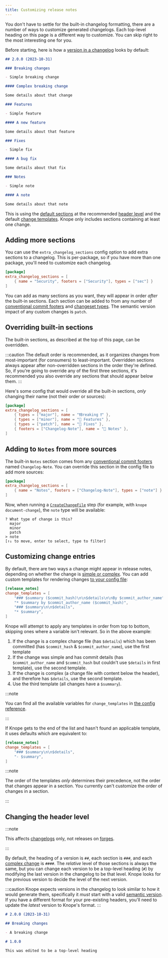 ```yaml
---
title: Customizing release notes
---
```



You don't have to settle for the built-in changelog formatting,
there are a number of ways to customize generated changelogs.
Each top-level heading on this page is a different way to customize.
You can skip right to the most interesting one for you.

Before starting, here is how a [version in a changelog](/reference/concepts/changelog#versions) looks by default:

```markdown
## 2.0.0 (2023-10-31)

### Breaking changes

- Simple breaking change

#### Complex breaking change

Some details about that change

### Features

- Simple feature

#### A new feature

Some details about that feature

### Fixes

- Simple fix

#### A bug fix

Some details about that fix

### Notes

- Simple note

#### A note

Some details about that note
```

This is using the [default sections](/reference/concepts/release-notes#sections) at the recommended [header level](#changing-the-header-level) and the
default [change templates](#customizing-change-entries). Knope only includes sections containing at least one change.

## Adding more sections

You can use the `extra_changelog_sections` config option to add extra sections to a changelog.
This is per-package, so if you have more than one package, you'll need to customize each changelog.

```toml title="knope.toml"
[package]
extra_changelog_sections = [
    { name = "Security", footers = ["Security"], types = ["sec"] }
]
```

You can add as many sections as you want, they will appear in order _after_ the built-in sections.
Each section can be added to from any number of [conventional commit footers](/reference/concepts/conventional-commits/#footers) and [changeset types](https://github.com/knope-dev/changesets?tab=readme-ov-file#change-type).
The semantic version impact of any custom changes is `patch`.

## Overriding built-in sections

The built-in sections, as described at the top of this page, can be overridden.

:::caution
The default order is recommended, as it organizes changes from most-important (for consumers) to least-important.
Overridden sections always appear after non-overridden sections in the order they're defined.
So, if you're going to override any of the first three sections,
it's recommended you also override any sections that should appear below them.
:::

Here's some config that would override all the built-in sections,
_only_ changing their name (not their order or sources):

```toml title="knope.toml"
[package]
extra_changelog_sections = [
    { types = ["major"], name = "❗️Breaking ❗" },
    { types = ["minor"], name = "🚀 Features" },
    { types = ["patch"], name = "🐛 Fixes" },
    { footers = ["Changelog-Note"], name = "📝 Notes" },
]
```

## Adding to `Notes` from more sources

The built-in `Notes` section comes from any [conventional commit footers](/reference/concepts/conventional-commits#footers) named `Changelog-Note`.
You can override this section in the config file to add more sources:

```toml title="knope.toml"
[package]
extra_changelog_sections = [
    { name = "Notes", footers = ["Changelog-Note"], types = ["note"] }
]
```

Now, when running a [`CreateChangeFile`](/reference/config-file/steps/create-change-file/) step (for example, with `knope document-change`), the `note` type will be available:

```text
? What type of change is this?
  major
  minor
  patch
> note
[↑↓ to move, enter to select, type to filter]
```

## Customizing change entries <Badge text="Knope 0.21.1+" variant="tip" />

By default, there are two ways a change might appear in release notes, depending on whether the change is [simple or complex](/reference/concepts/release-notes#simple-vs-complex-changes).
You can add custom templates for rendering changes [to your config file](/reference/config-file/release-notes):

```toml
[release_notes]
change_templates = [
    "### $summary ($commit_hash)\n\n$details\n\nBy $commit_author_name",
    "* $summary by $commit_author_name ($commit_hash)",
    "### $summary\n\n$details",
    "* $summary",
]
```

Knope will attempt to apply any templates in order from top to bottom, skipping ones where a variable isn't relevant.
So in the above example:

1. If the change is a complex change file (has `$details`) which has been committed (has `$commit_hash` & `$commit_author_name`), use the first template
2. If the change was simple and has commit details (has `$commit_author_name` and `$commit_hash` but couldn't use `$details` in first template), use the second template.
3. If the change is complex (a change file with content below the header), and therefore has `$details`, use the second template.
4. Use the third template (all changes have a `$summary`).

:::note

You can find all the available variables for `change_templates` in [the config reference](/reference/config-file/release-notes).

:::

If Knope gets to the end of the list and hasn't found an applicable template, it uses defaults which are equivalent to:

```toml
[release_notes]
change_templates = [
    "### $summary\n\n$details",
    "- $summary",
]
```

:::note

The order of the templates _only_ determines their precedence, not the order that changes appear in a section.
You currently can't customize the order of changes in a section.

:::

## Changing the header level

:::note

This affects [changelogs][changelog] only, not releases on [forges][forge].

:::

By default, the heading of a version is `##`, each section is `###`, and each [complex change](/reference/concepts/release-notes/#simple-vs-complex-changes) is `####`.
The _relative_ level of those sections is always the same,
but you can change each version to be a top-level heading (`#`)
by modifying the last version in the changelog to be that level.
Knope looks for the previous version to decide the level of the next version.

:::caution
Knope expects versions in the changelog to look similar to how it would generate them,
specifically it _must_ start with a valid [semantic version](/reference/concepts/semantic-versioning).
If you have a different format for your pre-existing headers, you'll need to update the _latest_ version to Knope's format.
:::

```markdown
# 2.0.0 (2023-10-31)

## Breaking changes

- A breaking change

# 1.0.0

This was edited to be a top-level heading
```

[changelog]: /reference/concepts/changelog
[forge]: /reference/concepts/forge
